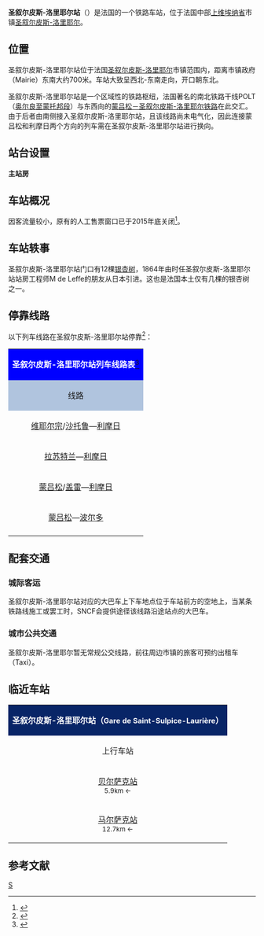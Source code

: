 {{Infobox station
|symbol_right={{SNCF logo}}
|name=圣叙尔皮斯-洛里耶尔站
|native_name=Gare de Saint-Sulpice-Laurière
|native_name_lang=fr
|image=Gare de St Sulpice Lauriere-2014.jpg
|caption=圣叙尔皮斯-洛里耶尔站A站台的指示牌
|borough={{FRA}}[[上维埃纳省|上维埃纳省]][[圣叙皮斯洛里耶|圣叙皮斯洛里耶]]
|address=Rue des Bétoulles,<br>87370 ST SULPICE-LAURIERE
|coordinates={{coord|46|02|49|N|1|28|34|E|display=inline,title|scale:10000}}
|code=592345
|elevation=396
|architect=
|owned= {{SNCF logo}}
|structure=地面单侧式车站
|opened=1856年6月2日
|closed=
|status=使用中
|operator= {{SNCF logo}}
|lines=[[奥尔良－蒙托邦铁路|奥尔良－蒙托邦铁路]]<br>{{link-fr|蒙吕松 － 圣叙尔皮斯-洛里耶尔铁路|Ligne de Montluçon à Saint-Sulpice-Laurière}} 
|platforms=3
|tracks=4
|type=客运车站，兼办货运业务
|services=[[法国大区列车|TER]]
|passengers=44,294人次
|pass_year=2016年<ref>{{Cite web|url=https://ressources.data.sncf.com/explore/dataset/frequentation-gares/table/?sort=voyageurs_2014&q=saint+sulpice|title=Fréquentation en gares|accessdate=2018-12-25|author=SNCF|date=|language=fr|publisher=SNCF Open Data|archive-date=2019-08-09|archive-url=https://web.archive.org/web/20190809170236/https://ressources.data.sncf.com/explore/dataset/frequentation-gares/table/?sort=voyageurs_2014&q=saint+sulpice|dead-url=no}}</ref>
|pass_rank=c级
|other_services_collapsible=yes
|other_services={{Infobox|child=yes
|label1=
|data1=
|label2=
|data2=
|label3=
|data3=
|label4=
|data4=
|label5=
|data5=
|label6=
|data6=
|label7=
|data7=
|label8=
|data8=
|label9=
|data9=
|label10=
|data10=
|label11=
|data11=
}}
}}
'''圣叙尔皮斯-洛里耶尔站'''（{{lang-fr|Gare de Saint-Sulpice-Laurière}}）是法国的一个铁路车站，位于法国中部[[上维埃纳省|上维埃纳省]]市镇[[圣叙尔皮斯-洛里耶尔|圣叙尔皮斯-洛里耶尔]]。

==位置==

圣叙尔皮斯-洛里耶尔站位于法国[[圣叙尔皮斯-洛里耶尔|圣叙尔皮斯-洛里耶尔]]市镇范围内，距离市镇政府（Mairie）东南大约700米。车站大致呈西北-东南走向，开口朝东北。

圣叙尔皮斯-洛里耶尔站是一个区域性的铁路枢纽，法国著名的南北铁路干线POLT（[[奥尔良－蒙托邦铁路|奥尔良至蒙托邦段]]）与东西向的[[蒙吕松－圣叙尔皮斯-洛里耶尔铁路|蒙吕松－圣叙尔皮斯-洛里耶尔铁路]]在此交汇。由于后者由南侧接入圣叙尔皮斯-洛里耶尔站，且该线路尚未电气化，因此连接蒙吕松和利摩日两个方向的列车需在圣叙尔皮斯-洛里耶尔站进行换向。

==站台设置==
{{RailStStart|东北}}
'''主站房'''
{{RailStPlatform|侧d||1T||}}
{{RailStLine|A||蒙吕松/盖雷 ↔ 利摩日/波尔多}}
{{RailStLine|1||[[利摩日贝尼迪克坦站|利摩日]]→}}
{{RailStPlatform|岛| |||}}
{{RailStLine|2||←[[拉苏特兰站|拉苏特兰]]/[[沙托鲁站|沙托鲁]]}}
{{RailStLine|||（废弃）}}
{{RailStPlatform|岛| |||}}
{{RailStLine|D||}}
{{RailStLine|||存车线}}
{{RailStEnd|西南}}

==车站概况==

因客流量较小，原有的人工售票窗口已于2015年底关闭<ref>{{Cite web|url=http://www.lepopulaire.fr/limousin/actualite/2016/04/02/fermetures-de-gares-en-limousin-la-region-brandit-la-convention_11852262.html|title=Fermetures de gares en Limousin : la région brandit la convention|accessdate=2016-06-10|author=Marcel Oudot|date=2016-04-02|language=法语|publisher=Lepopulaire.fr|archive-date=2019-11-29|archive-url=https://web.archive.org/web/20191129111616/https://www.lepopulaire.fr/limousin/actualite/2016/04/02/fermetures-de-gares-en-limousin-la-region-brandit-la-convention_11852262.html|dead-url=no}}</ref>。

==车站轶事==

圣叙尔皮斯-洛里耶尔站门口有12棵[[银杏|银杏树]]，1864年由时任圣叙尔皮斯-洛里耶尔站站房工程师M de Leffe的朋友从日本引进。这也是法国本土仅有几棵的银杏树之一。

== 停靠线路 ==

{{动态列表|最后更新时间：2016年6月10日。本章节内容仅供参考，不排除临时性的变更。欢迎修正和补充}}

以下列车线路在圣叙尔皮斯-洛里耶尔站停靠<ref>{{Cite web|url=http://www.sncf.com/fr/gare/horaires/saint-sulpice-lauriere|title=圣叙尔皮斯-洛里耶尔站实时列车时刻表|accessdate=2016-06-10|author=SNCF|date=|language=法语|publisher=SNCF|archive-date=2016-08-11|archive-url=https://web.archive.org/web/20160811044344/http://www.sncf.com/fr/gare/horaires/saint-sulpice-lauriere|dead-url=no}}</ref>：

{| class="wikitable mw-collapsible" 
|colspan="5" style="background:#0000FF" align="center" |{{SNCF logo}} <span style="color:#FFFFFF">'''圣叙尔皮斯-洛里耶尔站列车线路表'''</span><ref>{{Cite web|url=http://cdn.ter.sncf.com/medias/PDF/limousin/FH10_02_07_04_09_2016_Passocean_tcm61-85366_tcm61-85163.pdf|title=盖雷-利摩日线路列车时刻表|accessdate=2016-06-10|author=SNCF|date=|language=法语|publisher=TER Limousin|archive-url=https://web.archive.org/web/20160811052932/http://cdn.ter.sncf.com/medias/PDF/limousin/FH10_02_07_04_09_2016_Passocean_tcm61-85366_tcm61-85163.pdf|archive-date=2016-08-11|dead-url=yes}}</ref>
|-
!style="background:#B0C4DE"| 线路
!style="background:#B0C4DE"|车种
!style="background:#B0C4DE"|上一站
!style="background:#B0C4DE"|下一站
!style="background:#B0C4DE"|大致运行频率{{noteTag|name=noteA}}
|-
|[[维耶尔宗城站|维耶尔宗]]/[[沙托鲁站|沙托鲁]]—[[利摩日贝尼迪克坦站|利摩日]]
| rowspan="4" align="center"|'''[[法国大区列车|TER]]'''
|[[拉苏特兰站|拉苏特兰]]/[[贝尔萨克站|贝尔萨克]]
|[[拉容谢尔站|拉容谢尔]]
|每天7趟左右
|-
|[[拉苏特兰站|拉苏特兰]]—[[利摩日贝尼迪克坦站|利摩日]]
|[[贝尔萨克站|贝尔萨克]]
|[[拉容谢尔站|拉容谢尔]]
|每天1~2趟
|-
|[[蒙吕松城站|蒙吕松]]/[[盖雷站|盖雷]]—[[利摩日贝尼迪克坦站|利摩日]]
|[[马尔萨克站|马尔萨克]]
|[[拉容谢尔站|拉容谢尔]]/[[昂巴扎克站|昂巴扎克]]
|每天3趟左右
|-
|[[蒙吕松城站|蒙吕松]]—[[波尔多圣让站|波尔多]]
|[[盖雷站|盖雷]]
|[[利摩日贝尼迪克坦站|利摩日]]
|每天1趟
|-
|colspan="5" style="background:#FFFFFF"|{{noteFoot|1=
{{noteTag|name=noteA|1=在本栏中，往返1次为"1趟"；除特别标明外，其数据仅工作日有效，周末及节假日列车数量可能会减少}}
}}
|}

==配套交通==

===城际客运===

圣叙尔皮斯-洛里耶尔站对应的大巴车上下车地点位于车站前方的空地上，当某条铁路线施工或罢工时，SNCF会提供途径该线路沿途站点的大巴车。

===城市公共交通===

圣叙尔皮斯-洛里耶尔暂无常规公交线路，前往周边市镇的旅客可预约出租车（Taxi）。

==临近车站==

{|class="wikitable mw-collapsible" style="margin: 0 auto; width:42em;"
|colspan="3"  style="background:#082567" align="center"|<span style="color:#FFFFFF">'''圣叙尔皮斯-洛里耶尔站（<span style="font-size:11pt;">Gare de Saint-Sulpice-Laurière</span>）'''</span>
|-
!上行车站
!线路
!下行车站
|-
|align="center" |[[贝尔萨克站|贝尔萨克站]]<br><span style="font-size:small">5.9km ←</span>
|align="center" |'''{{link-fr|奥尔良 － 蒙托邦铁路|Ligne des Aubrais - Orléans à Montauban-Ville-Bourbon}}'''
|align="center" |[[拉容谢尔站|拉容谢尔站]]<br><span style="font-size:small">→ 7.4km</span>
|-
|align="center" |[[马尔萨克站|马尔萨克站]]<br><span style="font-size:small">12.7km ←</span>
|align="center" |'''{{link-fr|蒙吕松 － 圣叙尔皮斯-洛里耶尔铁路|Ligne de Montluçon à Saint-Sulpice-Laurière}}'''
|align="center" |（终点）
|}

== 参考文献 ==
{{Reflist}}

{{法国主要火车站列表}}

[[Category:上維埃納省鐵路車站|S]]